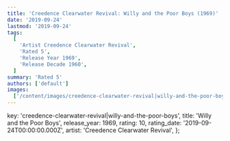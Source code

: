 ```yaml
---
title: 'Creedence Clearwater Revival: Willy and the Poor Boys (1969)'
date: '2019-09-24'
lastmod: '2019-09-24'
tags:
  [
    'Artist Creedence Clearwater Revival',
    'Rated 5',
    'Release Year 1969',
    'Release Decade 1960',
  ]
summary: 'Rated 5'
authors: ['default']
images:
  ['/content/images/creedence-clearwater-revival|willy-and-the-poor-boys.jpg']
---
```


  key: 'creedence-clearwater-revival|willy-and-the-poor-boys',
  title: 'Willy and the Poor Boys',
  release_year: 1969,
  rating: 10,
  rating_date: '2019-09-24T00:00:00.000Z',
  artist: 'Creedence Clearwater Revival',
};

<MusicRating data={data} />
